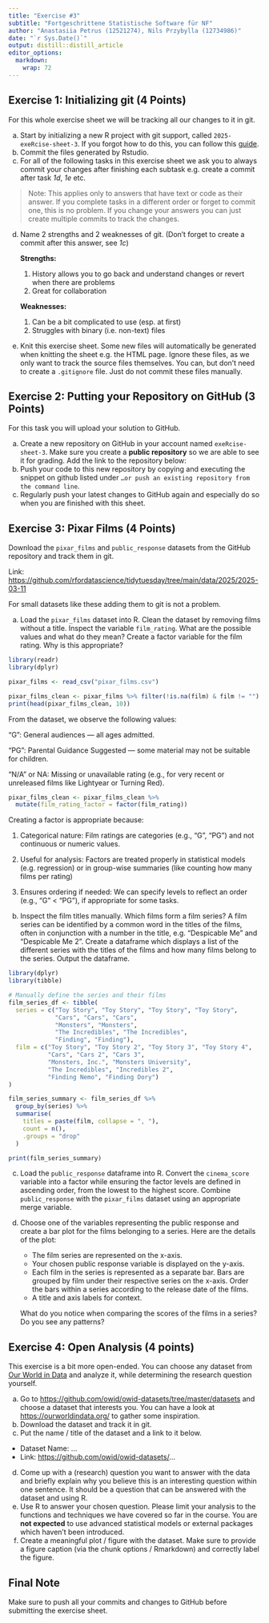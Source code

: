 ```yaml
---
title: "Exercise #3"
subtitle: "Fortgeschrittene Statistische Software für NF"
author: "Anastasiia Petrus (12521274), Nils Przybylla (12734986)"
date: "`r Sys.Date()`"
output: distill::distill_article
editor_options: 
  markdown: 
    wrap: 72
---
```


## Exercise 1: Initializing git (4 Points)

For this whole exercise sheet we will be tracking all our changes to it
in git.

a)  Start by initializing a new R project with git support, called
    `2025-exeRcise-sheet-3`. If you forgot how to do this, you can
    follow this
    [guide](https://malikaihle.github.io/Introduction-RStudio-Git-GitHub/rstudio_project.html).
b)  Commit the files generated by Rstudio.
c)  For all of the following tasks in this exercise sheet we ask you to
    always commit your changes after finishing each subtask e.g. create
    a commit after task *1d*, *1e* etc.

> Note: This applies only to answers that have text or code as their
> answer. If you complete tasks in a different order or forget to commit
> one, this is no problem. If you change your answers you can just
> create multiple commits to track the changes.

d)  Name 2 strengths and 2 weaknesses of git. (Don't forget to create a
    commit after this answer, see *1c*)

    **Strengths:**

    1.  History allows you to go back and understand changes or revert
        when there are problems
    2.  Great for collaboration

    **Weaknesses:**

    1.  Can be a bit complicated to use (esp. at first)
    2.  Struggles with binary (i.e. non-text) files

e)  Knit this exercise sheet. Some new files will automatically be
    generated when knitting the sheet e.g. the HTML page. Ignore these
    files, as we only want to track the source files themselves. You
    can, but don't need to create a `.gitignore` file. Just do not
    commit these files manually.

## Exercise 2: Putting your Repository on GitHub (3 Points)

For this task you will upload your solution to GitHub.

a)  Create a new repository on GitHub in your account named
    `exeRcise-sheet-3`. Make sure you create a **public repository** so
    we are able to see it for grading. Add the link to the repository
    below:
b)  Push your code to this new repository by copying and executing the
    snippet on github listed under
    `…or push an existing repository from the command line`.
c)  Regularly push your latest changes to GitHub again and especially do
    so when you are finished with this sheet.

## Exercise 3: Pixar Films (4 Points)

Download the `pixar_films` and `public_response` datasets from the
GitHub repository and track them in git.

Link:
<https://github.com/rfordatascience/tidytuesday/tree/main/data/2025/2025-03-11>

For small datasets like these adding them to git is not a problem.

a)  Load the `pixar_films` dataset into R. Clean the dataset by removing
    films without a title. Inspect the variable `film_rating`. What are
    the possible values and what do they mean? Create a factor variable
    for the film rating. Why is this appropriate?

```r
library(readr)
library(dplyr)

pixar_films <- read_csv("pixar_films.csv")
```

```r
pixar_films_clean <- pixar_films %>% filter(!is.na(film) & film != "")
print(head(pixar_films_clean, 10))
```

From the dataset, we observe the following values:

"G": General audiences — all ages admitted.

"PG": Parental Guidance Suggested — some material may not be suitable
for children.

"N/A" or NA: Missing or unavailable rating (e.g., for very recent or
unreleased films like Lightyear or Turning Red).

```r
pixar_films_clean <- pixar_films_clean %>%
  mutate(film_rating_factor = factor(film_rating))
```

Creating a factor is appropriate because:

1.  Categorical nature: Film ratings are categories (e.g., "G", "PG")
    and not continuous or numeric values.

2.  Useful for analysis: Factors are treated properly in statistical
    models (e.g. regression) or in group-wise summaries (like counting
    how many films per rating)

3.  Ensures ordering if needed: We can specify levels to reflect an
    order (e.g., "G" \< "PG"), if appropriate for some tasks.

<!-- -->

b)  Inspect the film titles manually. Which films form a film series? A
    film series can be identified by a common word in the titles of the
    films, often in conjunction with a number in the title,
    e.g. "Despicable Me" and "Despicable Me 2". Create a dataframe which
    displays a list of the different series with the titles of the films
    and how many films belong to the series. Output the dataframe.

```r
library(dplyr)
library(tibble)

# Manually define the series and their films
film_series_df <- tibble(
  series = c("Toy Story", "Toy Story", "Toy Story", "Toy Story",
             "Cars", "Cars", "Cars",
             "Monsters", "Monsters",
             "The Incredibles", "The Incredibles",
             "Finding", "Finding"),
  film = c("Toy Story", "Toy Story 2", "Toy Story 3", "Toy Story 4",
           "Cars", "Cars 2", "Cars 3",
           "Monsters, Inc.", "Monsters University",
           "The Incredibles", "Incredibles 2",
           "Finding Nemo", "Finding Dory")
)

film_series_summary <- film_series_df %>%
  group_by(series) %>%
  summarise(
    titles = paste(film, collapse = ", "),
    count = n(),
    .groups = "drop"
  )

print(film_series_summary)
```

c)  Load the `public_response` dataframe into R. Convert the
    `cinema_score` variable into a factor while ensuring the factor
    levels are defined in ascending order, from the lowest to the
    highest score. Combine `public_response` with the `pixar_films`
    dataset using an appropriate merge variable.

d)  Choose one of the variables representing the public response and
    create a bar plot for the films belonging to a series. Here are the
    details of the plot:

    -   The film series are represented on the x-axis.
    -   Your chosen public response variable is displayed on the y-axis.
    -   Each film in the series is represented as a separate bar. Bars
        are grouped by film under their respective series on the x-axis.
        Order the bars within a series according to the release date of
        the films.
    -   A title and axis labels for context.

    What do you notice when comparing the scores of the films in a
    series? Do you see any patterns?

## Exercise 4: Open Analysis (4 points)

This exercise is a bit more open-ended. You can choose any dataset from
[Our World in Data](https://ourworldindata.org/) and analyze it, while
determining the research question yourself.

a)  Go to <https://github.com/owid/owid-datasets/tree/master/datasets>
    and choose a dataset that interests you. You can have a look at
    <https://ourworldindata.org/> to gather some inspiration.
b)  Download the dataset and track it in git.
c)  Put the name / title of the dataset and a link to it below.

-   Dataset Name: ...
-   Link: <https://github.com/owid/owid-datasets/>...

d)  Come up with a (research) question you want to answer with the data
    and briefly explain why you believe this is an interesting question
    within one sentence. It should be a question that can be answered
    with the dataset and using R.
e)  Use R to answer your chosen question. Please limit your analysis to
    the functions and techniques we have covered so far in the course.
    You are **not expected** to use advanced statistical models or
    external packages which haven't been introduced.
f)  Create a meaningful plot / figure with the dataset. Make sure to
    provide a figure caption (via the chunk options / Rmarkdown) and
    correctly label the figure.

## Final Note

Make sure to push all your commits and changes to GitHub before
submitting the exercise sheet.
